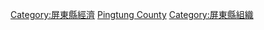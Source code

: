 [[Category:屏東縣經濟|Category:屏東縣經濟]]
[[Category:台灣各地工商業機構|Pingtung County]]
[[Category:屏東縣組織|Category:屏東縣組織]]